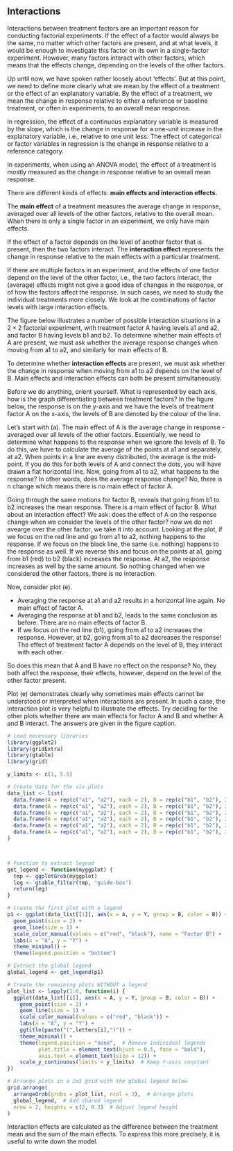 ## Interactions

Interactions between treatment factors are an important reason for conducting factorial experiments. If the effect of a factor would always be the same, no matter which other factors are present, and at what levels, it would be enough to investigate this factor on its own in a single-factor experiment. However, many factors interact with other factors, which means that the effects change, depending on the levels of the other factors.

Up until now, we have spoken rather loosely about ‘effects’. But at this point, we need to define more clearly what we mean by the effect of a treatment or the effect of an explanatory variable. By the effect of a treatment, we mean the change in response relative to either a reference or baseline treatment, or often in experiments, to an overall mean response.

In regression, the effect of a continuous explanatory variable is measured by the slope, which is the change in response for a one-unit increase in the explanatory variable, i.e., relative to one unit less. The effect of categorical or factor variables in regression is the change in response relative to a reference category.

In experiments, when using an ANOVA model, the effect of a treatment is mostly measured as the change in response relative to an overall mean response.

There are different kinds of effects: **main effects and interaction effects.**

The **main effect** of a treatment measures the average change in response, averaged over all levels of the other factors, relative to the overall mean. When there is only a single factor in an experiment, we only have main effects.

If the effect of a factor depends on the level of another factor that is present, then the two factors interact. The **interaction effect** represents the change in response relative to the main effects with a particular treatment.

If there are multiple factors in an experiment, and the effects of one factor depend on the level of the other factor, i.e., the two factors interact, the (average) effects might not give a good idea of changes in the response, or of how the factors affect the response. In such cases, we need to study the individual treatments more closely. We look at the combinations of factor levels with large interaction effects.

The figure below illustrates a number of possible interaction situations in a $2 \times 2$ factorial experiment, with treatment factor A having levels a1 and a2, and factor B having levels b1 and b2. To determine whether main effects of A are present, we must ask whether the average response changes when moving from a1 to a2, and similarly for main effects of B.

To determine whether **interaction effects** are present, we must ask whether the change in response when moving from a1 to a2 depends on the level of B. Main effects and interaction effects can both be present simultaneously.

Before we do anything, orient yourself. What is represented by each axis, how is the graph differentiating between treatment factors? In the figure below, the response is on the y-axis and we have the levels of treatment factor A on the x-axis, the levels of B are denoted by the colour of the line.

Let's start with (a). The main effect of A is the average change in response - averaged over all levels of the other factors. Essentially, we need to determine what happens to the response when we ignore the levels of B. To do this, we have to calculate the average of the points at a1 and separately, at a2. When points in a line are eveny distributed, the average is the mid-point. If you do this for both levels of A and connect the dots, you will have drawn a flat horizontal line. Now, going from a1 to a2, what happens to the response? In other words, does the average response change? No, there is n change which means there is no main effect of factor A.

Going through the same motions for factor B, reveals that going from b1 to b2 increases the mean response. There is a main effect of factor B. What about an interaction effect? We ask: does the effect of A on the response change when we consider the levels of the other factor? now we do not avearge over the other factor, we take it into account. Looking at the plot, if we focus on the red line and go from a1 to a2, nothing happens to the response. If we focus on the black line, the same (i.e. nothing) happens to the response as well. If we reverse this and focus on the points at a1, going from b1 (red) to b2 (black) increases the response. At a2, the response increases as well by the same amount. So nothing changed when we considered the other factors, there is no interaction.

Now, consider plot (e).

-   Averaging the response at a1 and a2 results in a horizontal line again. No main effect of factor A.
-   Averaging the response at b1 and b2, leads to the same conclusion as before. There are no main effects of factor B.
-   If we focus on the red line (b1), going from a1 to a2 increases the response. However, at b2, going from a1 to a2 decreases the response! The effect of treatment factor A depends on the level of B, they interact with each other.

So does this mean that A and B have no effect on the response? No, they both affect the response, their effects, however, depend on the level of the other factor present.

Plot (e) demonstrates clearly why sometimes main effects cannot be understood or interpreted when interactions are present. In such a case, the interaction plot is very helpful to illustrate the effects. Try deciding for the other plots whether there are main effects for factor A and B and whether A and B interact. The answers are given in the figure caption.

```r

# Load necessary libraries
library(ggplot2)
library(gridExtra)
library(gtable)
library(grid)

y_limits <- c(1, 5.5)

# Create data for the six plots
data_list <- list(
  data.frame(A = rep(c("a1", "a2"), each = 2), B = rep(c("b1", "b2"), 2), Y = c(2, 3, 2, 3)),  # (a) No interaction
  data.frame(A = rep(c("a1", "a2"), each = 2), B = rep(c("b1", "b2"), 2), Y = c(2, 3, 2, 2)),  # (b) Main effect of B only
  data.frame(A = rep(c("a1", "a2"), each = 2), B = rep(c("b1", "b2"), 2), Y = c(2, 3, 3, 4)),  # (c) Main effect of A only
  data.frame(A = rep(c("a1", "a2"), each = 2), B = rep(c("b1", "b2"), 2), Y = c(2, 3, 4, 5)),  # (d) Main effect of A and B
  data.frame(A = rep(c("a1", "a2"), each = 2), B = rep(c("b1", "b2"), 2), Y = c(2, 4, 4, 2)),  # (e) Interaction effect
  data.frame(A = rep(c("a1", "a2"), each = 2), B = rep(c("b1", "b2"), 2), Y = c(2, 2, 3, 4))   # (f) Interaction + Main effect of A
)



# Function to extract legend
get_legend <- function(myggplot) {
  tmp <- ggplotGrob(myggplot)
  leg <- gtable_filter(tmp, "guide-box") 
  return(leg)
}

# Create the first plot with a legend
p1 <- ggplot(data_list[[1]], aes(x = A, y = Y, group = B, color = B)) +
  geom_point(size = 2) +
  geom_line(size = 1) +
  scale_color_manual(values = c("red", "black"), name = "Factor B") +  # Add legend title
  labs(x = "A", y = "Y") +
  theme_minimal() +
  theme(legend.position = "bottom")

# Extract the global legend
global_legend <- get_legend(p1)

# Create the remaining plots WITHOUT a legend
plot_list <- lapply(1:6, function(i) {
  ggplot(data_list[[i]], aes(x = A, y = Y, group = B, color = B)) +
    geom_point(size = 2) +
    geom_line(size = 1) +
    scale_color_manual(values = c("red", "black")) +
    labs(x = "A", y = "Y") +
    ggtitle(paste("(",letters[i],")")) +
    theme_minimal() +
    theme(legend.position = "none",  # Remove individual legends
          plot.title = element_text(hjust = 0.5, face = "bold"),
          axis.text = element_text(size = 12)) +
    scale_y_continuous(limits = y_limits)  # Keep Y-axis constant
})

# Arrange plots in a 2x3 grid with the global legend below
grid.arrange(
  arrangeGrob(grobs = plot_list, ncol = 3),  # Arrange plots
  global_legend,  # Add shared legend
  nrow = 2, heights = c(2, 0.3)  # Adjust legend height
)

```

Interaction effects are calculated as the difference between the treatment mean and the sum of the main effects. To express this more precisely, it is useful to write down the model.

